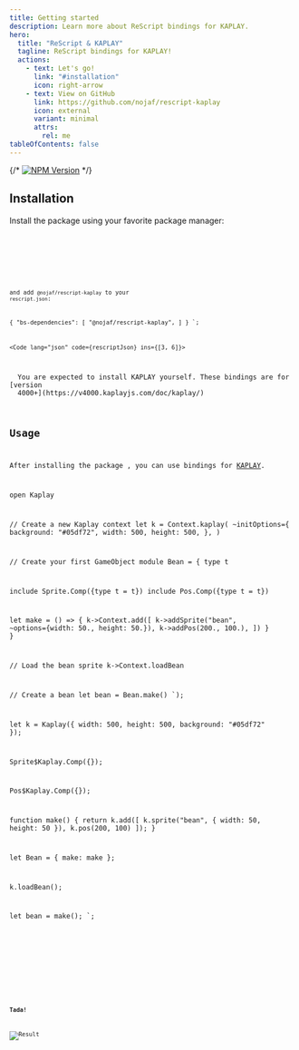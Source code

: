 ```yaml
---
title: Getting started
description: Learn more about ReScript bindings for KAPLAY.
hero:
  title: "ReScript & KAPLAY"
  tagline: ReScript bindings for KAPLAY!
  actions:
    - text: Let's go!
      link: "#installation"
      icon: right-arrow
    - text: View on GitHub
      link: https://github.com/nojaf/rescript-kaplay
      icon: external
      variant: minimal
      attrs:
        rel: me
tableOfContents: false
---
```



{/* [![NPM Version](https://img.shields.io/npm/v/@rescript/webapi/experimental)](https://www.npmjs.com/package/@rescript/webapi) */}

## Installation

Install the package using your favorite package manager:

<Tabs syncKey="package manager">
  <TabItem label="npm">
    <Code lang="shell" frame="none" code="npm i @nojaf/rescript-kaplay" />
  </TabItem>
  <TabItem label="bun">
    <Code lang="shell" frame="none" code="bun i @nojaf/rescript-kaplay" />
  </TabItem>
</Tabs>

and add `@nojaf/rescript-kaplay` to your `rescript.json`:

{
  "bs-dependencies": [
    "@nojaf/rescript-kaplay",
  ]
}
`;

<Code lang="json" code={rescriptJson} ins={[3, 6]}></Code>

<Aside type="caution">
  You are expected to install KAPLAY yourself. These bindings are for [version
  4000+](https://v4000.kaplayjs.com/doc/kaplay/)
</Aside>

## Usage

After installing the package , you can use bindings for [KAPLAY](https://kaplayjs.com/reference/).

open Kaplay

// Create a new Kaplay context
let k = Context.kaplay(
~initOptions={
background: "#05df72",
width: 500,
height: 500,
},
)

// Create your first GameObject
module Bean = {
type t

include Sprite.Comp({type t = t})
include Pos.Comp({type t = t})

let make = () => {
k->Context.add([
k->addSprite("bean", ~options={width: 50., height: 50.}),
k->addPos(200., 100.),
])
}
}

// Load the bean sprite
k->Context.loadBean

// Create a bean
let bean = Bean.make()
`);


let k = Kaplay({
width: 500,
height: 500,
background: "#05df72"
});

Sprite$Kaplay.Comp({});

Pos$Kaplay.Comp({});

function make() {
return k.add([
k.sprite("bean", {
width: 50,
height: 50
}),
k.pos(200, 100)
]);
}

let Bean = {
make: make
};

k.loadBean();

let bean = make();
`;

<Tabs>
  <TabItem label="ReScript">
    <Code lang="ReScript" frame="none" code={rescriptSample}></Code>
  </TabItem>
  <TabItem label="JavaScript">
    <Code lang="js" frame="none" code={compiledSample} />
  </TabItem>
</Tabs>

**Tada!**

![Result](/rescript-kaplay/example.png)
